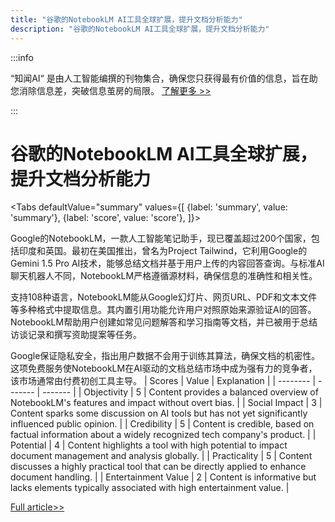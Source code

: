 ```yaml
---
title: "谷歌的NotebookLM AI工具全球扩展，提升文档分析能力"
description: "谷歌的NotebookLM AI工具全球扩展，提升文档分析能力"
---
```



:::info

“知闻AI“ 是由人工智能编撰的刊物集合，确保您只获得最有价值的信息，旨在助您消除信息差，突破信息茧房的局限。  [了解更多 >>](/)

:::

# 谷歌的NotebookLM AI工具全球扩展，提升文档分析能力


<Tabs
	defaultValue="summary"
	values={[
	{label: 'summary', value: 'summary'},
	{label: 'score', value: 'score'},
]}>
<TabItem value="summary">


Google的NotebookLM，一款人工智能笔记助手，现已覆盖超过200个国家，包括印度和英国。最初在美国推出，曾名为Project Tailwind，它利用Google的Gemini 1.5 Pro AI技术，能够总结文档并基于用户上传的内容回答查询。与标准AI聊天机器人不同，NotebookLM严格遵循源材料，确保信息的准确性和相关性。

支持108种语言，NotebookLM能从Google幻灯片、网页URL、PDF和文本文件等多种格式中提取信息。其内置引用功能允许用户对照原始来源验证AI的回答。NotebookLM帮助用户创建如常见问题解答和学习指南等文档，并已被用于总结访谈记录和撰写资助提案等任务。

Google保证隐私安全，指出用户数据不会用于训练其算法，确保文档的机密性。这项免费服务使NotebookLM在AI驱动的文档总结市场中成为强有力的竞争者，该市场通常由付费初创工具主导。
</TabItem>
<TabItem value="score">
	| Scores     | Value   | Explanation |
	| -------- | ------- | ------- |
	| Objectivity  | 5    | Content provides a balanced overview of NotebookLM's features and impact without overt bias.    |
	| Social Impact | 3     | Content sparks some discussion on AI tools but has not yet significantly influenced public opinion.    |
	| Credibility    | 5    | Content is credible, based on factual information about a widely recognized tech company's product.    |
	| Potential    | 4    | Content highlights a tool with high potential to impact document management and analysis globally.    |
	| Practicality    | 5    | Content discusses a highly practical tool that can be directly applied to enhance document handling.    |
	| Entertainment Value    | 2    | Content is informative but lacks elements typically associated with high entertainment value.    |
</TabItem>
</Tabs>

[Full article>>](https://techcrunch.com/2024/06/06/googles-ai-powered-notebooklm-expands-to-india-uk-and-over-200-other-countries/)
